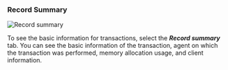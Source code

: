 ### Record Summary

![Record summary](/img/analysis-tx-record-summary.png)

To see the basic information for transactions, select the **_Record summary_** tab. You can see the basic information of the transaction, agent on which the transaction was performed, memory allocation usage, and client information.

